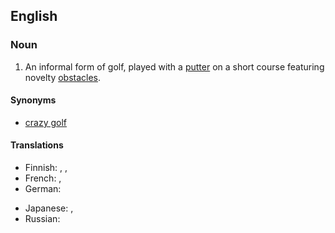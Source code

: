 ==English==

===Noun===
{{wikipedia}}
{{en-noun|head=[[miniature]] [[golf]]|-}}

# {{golf}} An informal form of golf, played with a [[putter]] on a short course featuring novelty [[obstacle]]s.

====Synonyms====
* [[crazy golf]]

====Translations====
{{trans-top|informal form of golf}}
* Finnish: {{t-|fi|minigolf}}, {{t-|fi|pienoisgolf}}, {{t-|fi|ratagolf}}
* French: {{t|fr|minigolf|m}}, {{t|fr|golf miniature|m}}
* German: {{t|de|Minigolf|n}}
{{trans-mid}}
* Japanese: {{t|ja|パターゴルフ|tr=patāgorufu|sc=Jpan}}, {{t|ja|ミニゴルフ|tr=minigorufu|sc=Jpan}}
* Russian: {{t|ru|минигольф|m|tr=minigólʹf|sc=Cyrl}}
{{trans-bottom}}